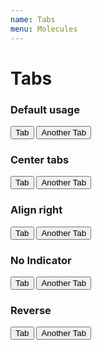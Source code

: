 ```yaml
---
name: Tabs
menu: Molecules
---
```



# Tabs
<PropsTable of={SimpleTabs} />

### Default usage
<Playground>
  <Tabs>
    <Button>Tab</Button>
    <Button>Another Tab</Button>
  </Tabs>
</Playground>

### Center tabs
<Playground>
  <Tabs color="primary" center>
    <Button>Tab</Button>
    <Button>Another Tab</Button>
  </Tabs>
</Playground>

### Align right
<Playground>
  <Tabs color="secondary" right>
    <Button>Tab</Button>
    <Button>Another Tab</Button>
  </Tabs>
</Playground>

### No Indicator
<Playground>
  <Tabs color="secondary" noIndicator>
    <Button>Tab</Button>
    <Button>Another Tab</Button>
  </Tabs>
</Playground>

### Reverse
<Playground>
  <Tabs color="secondary" reverse right>
    <Button>Tab</Button>
    <Button>Another Tab</Button>
  </Tabs>
</Playground>